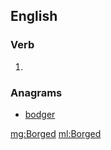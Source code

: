 ==English==

===Verb===
{{head|en|verb form}}

# {{en-past of|Borg}}

===Anagrams===
* [[bodger#English|bodger]]

[[mg:Borged]]
[[ml:Borged]]